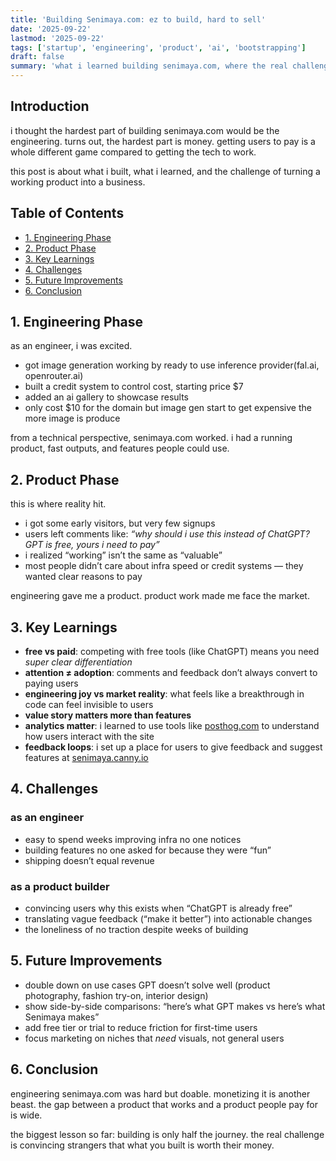 ```yaml
---
title: 'Building Senimaya.com: ez to build, hard to sell'
date: '2025-09-22'
lastmod: '2025-09-22'
tags: ['startup', 'engineering', 'product', 'ai', 'bootstrapping']
draft: false
summary: 'what i learned building senimaya.com, where the real challenge wasn’t building it but convincing people to pay for it.'
---
```


## Introduction

i thought the hardest part of building senimaya.com would be the engineering. turns out, the hardest part is money. getting users to pay is a whole different game compared to getting the tech to work.

this post is about what i built, what i learned, and the challenge of turning a working product into a business.

## Table of Contents

- [1. Engineering Phase](#1-engineering-phase)
- [2. Product Phase](#2-product-phase)
- [3. Key Learnings](#3-key-learnings)
- [4. Challenges](#4-challenges)
- [5. Future Improvements](#5-future-improvements)
- [6. Conclusion](#6-conclusion)

## 1. Engineering Phase

as an engineer, i was excited.

- got image generation working by ready to use inference provider(fal.ai, openrouter.ai)
- built a credit system to control cost, starting price $7
- added an ai gallery to showcase results
- only cost $10 for the domain but image gen start to get expensive the more image is produce

from a technical perspective, senimaya.com worked. i had a running product, fast outputs, and features people could use.

## 2. Product Phase

this is where reality hit.

- i got some early visitors, but very few signups
- users left comments like: _“why should i use this instead of ChatGPT? GPT is free, yours i need to pay”_
- i realized “working” isn’t the same as “valuable”
- most people didn’t care about infra speed or credit systems — they wanted clear reasons to pay

engineering gave me a product. product work made me face the market.

## 3. Key Learnings

- **free vs paid**: competing with free tools (like ChatGPT) means you need _super clear differentiation_
- **attention ≠ adoption**: comments and feedback don’t always convert to paying users
- **engineering joy vs market reality**: what feels like a breakthrough in code can feel invisible to users
- **value story matters more than features**
- **analytics matter**: i learned to use tools like [posthog.com](https://posthog.com) to understand how users interact with the site
- **feedback loops**: i set up a place for users to give feedback and suggest features at [senimaya.canny.io](https://senimaya.canny.io)

## 4. Challenges

### as an engineer

- easy to spend weeks improving infra no one notices
- building features no one asked for because they were “fun”
- shipping doesn’t equal revenue

### as a product builder

- convincing users why this exists when “ChatGPT is already free”
- translating vague feedback (“make it better”) into actionable changes
- the loneliness of no traction despite weeks of building

## 5. Future Improvements

- double down on use cases GPT doesn’t solve well (product photography, fashion try-on, interior design)
- show side-by-side comparisons: “here’s what GPT makes vs here’s what Senimaya makes”
- add free tier or trial to reduce friction for first-time users
- focus marketing on niches that _need_ visuals, not general users

## 6. Conclusion

engineering senimaya.com was hard but doable. monetizing it is another beast. the gap between a product that works and a product people pay for is wide.

the biggest lesson so far: building is only half the journey. the real challenge is convincing strangers that what you built is worth their money.
